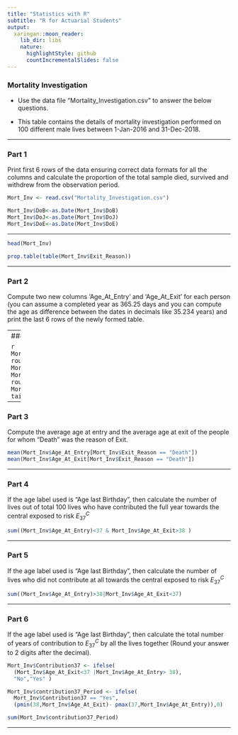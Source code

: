 ```yaml
---
title: "Statistics with R"
subtitle: "R for Actuarial Students"
output:
  xaringan::moon_reader:
    lib_dir: libs
    nature:
      highlightStyle: github
      countIncrementalSlides: false
---
```


### Mortality Investigation

* Use the data file “Mortality_Investigation.csv” to answer the below questions. 

* This table
contains the details of mortality investigation performed on 100 different male lives
between 1-Jan-2016 and 31-Dec-2018.

---

### Part 1

Print first 6 rows of the data ensuring correct data formats for all the columns and
calculate the proportion of the total sample died, survived and withdrew from the
observation period.


```r
Mort_Inv <- read.csv("Mortality_Investigation.csv")

Mort_Inv$DoB<-as.Date(Mort_Inv$DoB)
Mort_Inv$DoJ<-as.Date(Mort_Inv$DoJ)
Mort_Inv$DoE<-as.Date(Mort_Inv$DoE)

```

---


```r
head(Mort_Inv)
```
```r
prop.table(table(Mort_Inv$Exit_Reason)) 

```




---

### Part 2

Compute two new columns ‘Age_At_Entry’ and ‘Age_At_Exit’ for each person (you
can assume a completed year as 365.25 days and you can compute the age as difference
between the dates in decimals like 35.234 years) and print the last 6 rows of the newly
formed table.

---
### Part 2

```r
Mort_Inv$Age_At_Entry<-round((Mort_Inv$DoJ-Mort_Inv$DoB)/365.25,4)
Mort_Inv$Age_At_Exit<-round((Mort_Inv$DoE-Mort_Inv$DoB)/365.25,4)
tail(Mort_Inv)
```


---

### Part 3

Compute the average age at entry and the average age at exit of the people for whom
“Death” was the reason of Exit. 


```r
mean(Mort_Inv$Age_At_Entry[Mort_Inv$Exit_Reason == "Death"])
mean(Mort_Inv$Age_At_Exit[Mort_Inv$Exit_Reason == "Death"])
```



---


### Part 4

If the age label used is “Age last Birthday”, then calculate the number of lives out of total 100 lives who have contributed the full year towards the
central exposed to risk $E^{C}_{37}$



```r
sum((Mort_Inv$Age_At_Entry)<37 & Mort_Inv$Age_At_Exit>38 )
```

---


### Part 5

If the age label used is “Age last Birthday”, then calculate
the number of lives who did not contribute at all towards the central exposed to risk $E^{C}_{37}$




```r
sum((Mort_Inv$Age_At_Entry)>38|Mort_Inv$Age_At_Exit<37)
```



---

### Part 6

If the age label used is “Age last Birthday”, then calculate the total number of years of contribution to $E^{C}_{37}$
by all the lives together (Round your
answer to 2 digits after the decimal).

```r
Mort_Inv$Contribution37 <- ifelse(
  (Mort_Inv$Age_At_Exit<37 |Mort_Inv$Age_At_Entry> 38),
  "No","Yes" )

Mort_Inv$contribution37_Period <- ifelse(
  Mort_Inv$Contribution37 == "Yes",
  (pmin(38,Mort_Inv$Age_At_Exit)- pmax(37,Mort_Inv$Age_At_Entry)),0)

sum(Mort_Inv$contribution37_Period)
```

---
